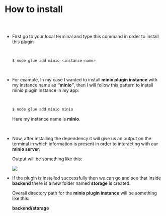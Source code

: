 
<Meta title="Minio Plugin Docs/How to install" />

# How to install

##

<br/>

* First go to your local terminal and type this command in order to install this plugin

  <br/>

    ```bash
    $ node glue add minio <instance-name>
    ```

  <br/>

* For example, In my case I wanted to install **minio plugin instance** with my instance
  name as **“minio”**, then I will follow this pattern to install minio plugin instance in
  my app:

  <br/>
  
    ```bash
    $ node glue add minio minio
    ```
    
    Here my instance name is **minio**.

  <br/>

* Now, after installing the dependency it will give us an output on the terminal in which
  information is present in order to interacting with our **minio server**.

  Output will be something like this:
    
    <img src={StorageScreenshot}/>
    

  <br/>

* If the plugin is installed successfully then we can go and see that inside **backend** there
  is a new folder named **storage** is created. 
  
  Overall directory path for the **minio plugin instance** will be something like this:
  
  **backend/storage**
